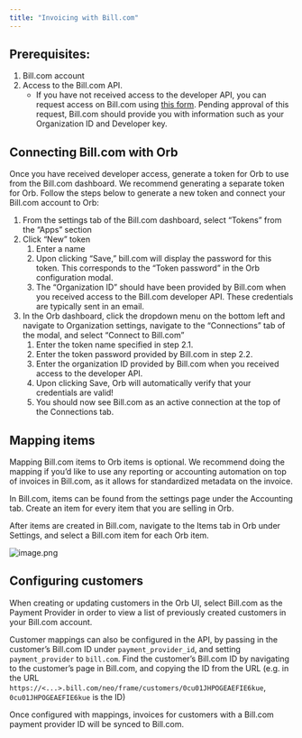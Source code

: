 ```yaml
---
title: "Invoicing with Bill.com"
---
```


## Prerequisites:[](#prerequisites "Direct link to heading")

1. Bill.com account
2. Access to the Bill.com API.  
   * If you have not received access to the developer API, you can request access on Bill.com using [this form](https://developer.bill.com/hc/en-us/articles/360057269632-API-Signup-Request). Pending approval of this request, Bill.com should provide you with information such as your Organization ID and Developer key.

## Connecting Bill.com with Orb[](#connecting-billcom-with-orb "Direct link to heading")

Once you have received developer access, generate a token for Orb to use from the Bill.com dashboard. We recommend generating a separate token for Orb. Follow the steps below to generate a new token and connect your Bill.com account to Orb:

1. From the settings tab of the Bill.com dashboard, select “Tokens” from the “Apps” section
2. Click “New” token  
   1. Enter a name  
   2. Upon clicking “Save,” bill.com will display the password for this token. This corresponds to the “Token password” in the Orb configuration modal.  
   3. The “Organization ID” should have been provided by Bill.com when you received access to the Bill.com developer API. These credentials are typically sent in an email.
3. In the Orb dashboard, click the dropdown menu on the bottom left and navigate to Organization settings, navigate to the “Connections” tab of the modal, and select “Connect to Bill.com”  
   1. Enter the token name specified in step 2.1.  
   2. Enter the token password provided by Bill.com in step 2.2.  
   3. Enter the organization ID provided by Bill.com when you received access to the developer API.  
   4. Upon clicking Save, Orb will automatically verify that your credentials are valid!  
   5. You should now see Bill.com as an active connection at the top of the Connections tab.

## Mapping items[](#mapping-items "Direct link to heading")

Mapping Bill.com items to Orb items is optional. We recommend doing the mapping if you’d like to use any reporting or accounting automation on top of invoices in Bill.com, as it allows for standardized metadata on the invoice.

In Bill.com, items can be found from the settings page under the Accounting tab. Create an item for every item that you are selling in Orb. 

After items are created in Bill.com, navigate to the Items tab in Orb under Settings, and select a Bill.com item for each Orb item. 

![image.png](/images/guides/invoicing/invoicing-integrations/billcom-item-9db15885a3135d404cf544cca07f33ac.png)

## Configuring customers[](#configuring-customers "Direct link to heading")

When creating or updating customers in the Orb UI, select Bill.com as the Payment Provider in order to view a list of previously created customers in your Bill.com account. 

Customer mappings can also be configured in the API, by passing in the customer’s Bill.com ID under `payment_provider_id`, and setting `payment_provider` to `bill.com`. Find the customer’s Bill.com ID by navigating to the customer’s page in Bill.com, and copying the ID from the URL (e.g. in the URL `https://<...>.bill.com/neo/frame/customers/0cu01JHPOGEAEFIE6kue`, `0cu01JHPOGEAEFIE6kue` is the ID)

Once configured with mappings, invoices for customers with a Bill.com payment provider ID will be synced to Bill.com.